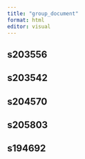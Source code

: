 ```yaml
---
title: "group_document"
format: html
editor: visual
---
```


## s203556

## s203542

## s204570

## s205803

## s194692
